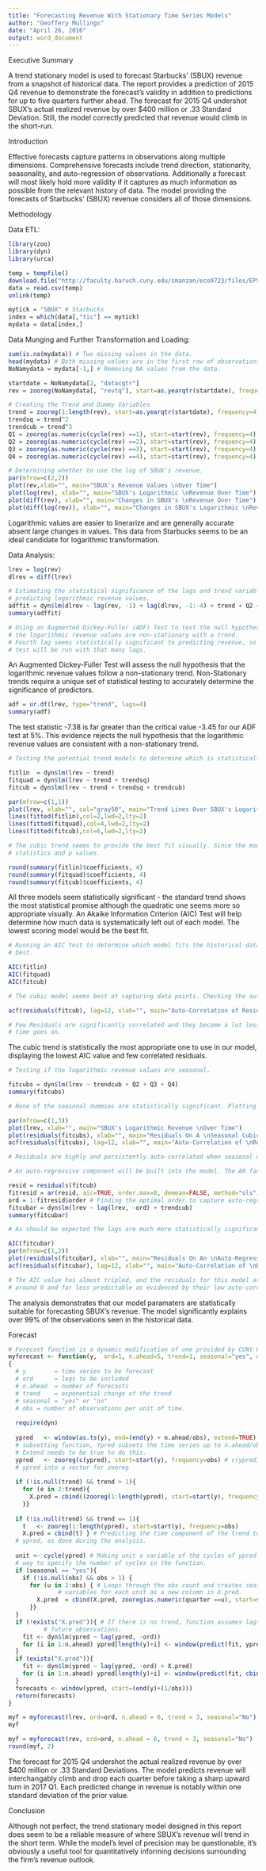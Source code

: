 ```yaml
---
title: "Forecasting Revenue With Stationary Time Series Models"
author: "Geoffery Mullings"
date: "April 26, 2016"
output: word_document
---
```

Executive Summary

A trend stationary model is used to forecast Starbucks' (SBUX) revenue from a snapshot of historical data. The report provides a prediction of 2015 Q4 revenue to demonstrate the forecast's validity in addition to predictions for up to five quarters further ahead. The forecast for 2015 Q4 undershot SBUX's actual realized revenue by over $400 million or .33 Standard Deviation. Still, the model correctly predicted that revenue would climb in the short-run.

Introduction

Effective forecasts capture patterns in observations along multiple dimensions. Comprehensive forecasts include trend direction, stationarity, seasonality, and auto-regression of observations. Additionally a forecast will most likely hold more validity if it captures as much information as possible from the relevant history of data. The model providing the forecasts of Starbucks' (SBUX) revenue considers all of those dimensions.

Methodology

Data ETL:
```r
library(zoo)
library(dyn)
library(urca)

temp = tempfile()
download.file("http://faculty.baruch.cuny.edu/smanzan/eco9723/files/EPS_REV_FALL2015.csv",temp)
data = read.csv(temp)
unlink(temp)

mytick = "SBUX" # Starbucks
index = which(data[,"tic"] == mytick)
mydata = data[index,]
```

Data Munging and Further Transformation and Loading:
```r
sum(is.na(mydata)) # Two missing values in the data.
head(mydata) # Both missing values are in the first row of observations.
NoNamydata = mydata[-1,] # Removing NA values from the data.

startdate = NoNamydata[2, "datacqtr"]
rev = zooreg(NoNamydata[, "revtq"], start=as.yearqtr(startdate), frequency=4) # Rev is the quarterly revenue value for Starbucks.

# Creating the Trend and Dummy Variables
trend = zooreg(1:length(rev), start=as.yearqtr(startdate), frequency=4)
trendsq = trend^2
trendcub = trend^3
Q1 = zooreg(as.numeric(cycle(rev) ==1), start=start(rev), frequency=4)
Q2 = zooreg(as.numeric(cycle(rev) ==2), start=start(rev), frequency=4)
Q3 = zooreg(as.numeric(cycle(rev) ==3), start=start(rev), frequency=4)
Q4 = zooreg(as.numeric(cycle(rev) ==4), start=start(rev), frequency=4)

# Determining whether to use the log of SBUX's revenue. 
par(mfrow=c(2,2))
plot(rev,xlab="", main="SBUX's Revenue Values \nOver Time")
plot(log(rev), xlab="", main="SBUX's Logarithmic \nRevenue Over Time")
plot(diff(rev), xlab="", main="Changes in SBUX's \nRevenue Over Time")
plot(diff(log(rev)), xlab="", main="Changes in SBUX's Logarithmic \nRevenue Over Time")
```

Logarithmic values are easier to linerarize and are generally accurate absent large changes in values. This data from Starbucks seems to be an ideal candidate for logarithmic transformation.

Data Analysis:
```r
lrev = log(rev)
dlrev = diff(lrev)

# Estimating the statistical significance of the lags and trend variables to 
# predicting logarithmic revenue values. 
adffit = dyn$lm(dlrev ~ lag(rev, -1) + lag(dlrev, -1:-4) + trend + Q2 + Q3 + Q4)
summary(adffit)

# Using an Augmented Dickey-Fuller (ADF) Test to test the null hypothesis that 
# the logarithmic revenue values are non-stationary with a trend.
# Fourth lag seems statistically significant to predicting revenue, so the ADF 
# test will be run with that many lags.
```

An Augmented Dickey-Fuller Test will assess the null hypothesis that the logarithmic revenue values follow a non-stationary trend. Non-Stationary trends require a unique set of statistical testing to accurately determine the significance of predictors. 

```r
adf = ur.df(lrev, type="trend", lags=4)
summary(adf)
```

The test statistic -7.38 is far greater than the critical value -3.45 for our ADF test at 5%. This evidence rejects the null hypothesis that the logarithmic revenue values are consistent with a non-stationary trend.

```r
# Testing the potential trend models to determine which is statistically the # most appropriate to include in this model.

fitlin  = dyn$lm(lrev ~ trend)
fitquad = dyn$lm(lrev ~ trend + trendsq)
fitcub = dyn$lm(lrev ~ trend + trendsq + trendcub)

par(mfrow=c(1,1))
plot(lrev, xlab="", col="gray50", main="Trend Lines Over SBUX's Logarithmic Revenue \nOver Time")
lines(fitted(fitlin),col=2,lwd=2,lty=2)
lines(fitted(fitquad),col=4,lwd=2,lty=2)
lines(fitted(fitcub),col=6,lwd=2,lty=2)

# The cubic trend seems to provide the best fit visually. Since the model is # stationary, we can safely assess the signifcance of the fit using t-test 
# statistics and p values.

round(summary(fitlin)$coefficients, 4)
round(summary(fitquad)$coefficients, 4)
round(summary(fitcub)$coefficients, 4)
```

All three models seem statistically significant - the standard trend shows the most statistical promise although the quadratic one seems more so appropriate visually. An Akaike Information Criterion (AIC) Test will help determine how much data is systematically left out of each model. The lowest scoring model would be the best fit.

```r
# Running an AIC test to determine which model fits the historical data the 
# best.

AIC(fitlin)
AIC(fitquad)
AIC(fitcub)

# The cubic model seems best at capturing data points. Checking the autocorrelation of residuals for the cubed trend.

acf(residuals(fitcub), lag=12, xlab="", main="Auto-Correlation of Residuals On A Cubic Trend")

# Few Residuals are significantly correlated and they become a lot less so as 
# time goes on.
```

The cubic trend is statistically the most appropriate one to use in our model, displaying the lowest AIC value and few correlated residuals. 

```r

# Testing if the logarithmic revenue values are seasonal.

fitcubs = dyn$lm(lrev ~ trendcub + Q2 + Q3 + Q4)
summary(fitcubs)

# None of the seasonal dummies are statistically significant. Plotting out the residuals and a reference diagram.

par(mfrow=c(1,3))
plot(lrev, xlab="", main="SBUX's Logarithmic Revenue \nOver Time")
plot(residuals(fitcubs), xlab="", main="Residuals On A \nSeasonal Cubic Trend")
acf(residuals(fitcubs), lag=12, xlab="", main="Auto-Correlation of \nResiduals On A Seasonal \nCubic Trend")

# Residuals are highly and persistently auto-correlated when seasonal dummies are included. The data is not seasonal.

# An auto-regressive component will be built into the model. The AR factor ideally will # capture many of the residuals left over by the selected trend.

resid = residuals(fitcub)
fitresid = ar(resid, aic=TRUE, order.max=8, demean=FALSE, method="ols")
ord = 1:fitresid$order # Finding the optimal order to capture auto-regression.
fitcubar = dyn$lm(lrev ~ lag(lrev, -ord) + trendcub)
summary(fitcubar)

# As should be expected the lags are much more statistically significant than the cubic trend.

AIC(fitcubar)
par(mfrow=c(1,2))
plot(residuals(fitcubar), xlab="", main="Residuals On An \nAuto-Regressed Cubic \nTrend")
acf(residuals(fitcubar), lag=12, xlab="", main="Auto-Correlation of \nResiduals On An \nAuto-Regressed Cubic \nTrend")

# The AIC value has almost tripled, and the residuals for this model are more tightly 
# around 0 and far less predictable as evidenced by their low auto-correlations.
```

The analysis demonstrates that our model paramaters are statistically suitable for forecasting SBUX's revenue. The model significantly explains over 99% of the observations seen in the historical data.

Forecast

```r
# Forecast function is a dynamic modification of one provided by CUNY Professor Sebastiano Manzan.
myforecast <- function(y,  ord=1, n.ahead=5, trend=1, seasonal="yes", obs=4)
{
  # y        = time series to be forecast
  # ord      = lags to be included
  # n.ahead  = number of forecasts
  # trend    = exponential change of the trend
  # seasonal = "yes" or "no"
  # obs = number of observations per unit of time.
  
  require(dyn)
  
  ypred   <- window(as.ts(y), end=(end(y) + n.ahead/obs), extend=TRUE) # Window is a 
  # subsetting function, Ypred subsets the time series up to n.ahead/obs observations. 
  # Extend needs to be true to do this.
  ypred   <- zooreg(c(ypred), start=start(y), frequency=obs) # c(ypred) used to turn 
  # ypred into a vector for zooreg
  
  if (!is.null(trend) && trend > 1){
    for (e in 2:trend){
      X.pred = cbind((zooreg(1:length(ypred), start=start(y), frequency=obs))^e)
    }}
  
  if (!is.null(trend) && trend == 1){
    t   <- zooreg(1:length(ypred), start=start(y), frequency=obs)
    X.pred = cbind(t) } # Predicting the time component of the trend to the distance of 
  # ypred, as done during the analysis. 
  
  unit <- cycle(ypred) # Making unit a variable of the cycles of ypred. Should have a 
  # way to specify the number of cycles in the function.
  if (seasonal == "yes"){
    if (!is.null(obs) && obs > 1) {
      for (u in 2:obs) { # Loops through the obs count and creates seasonal dummy 
              # variables for each unit as a new column in X.pred.
        X.pred  = cbind(X.pred, zooreg(as.numeric(quarter ==u), start=start(y), frequency=obs))
      }}
  }
  if (!exists("X.pred")){ # If there is no trend, function assumes lags will predict 
          # future observations.
    fit <- dyn$lm(ypred ~ lag(ypred, -ord)) 
    for (i in 1:n.ahead) ypred[length(y)+i] <- window(predict(fit, ypred), start=end(y)+i/obs, end=end(y)+i/obs)
  }
  if (exists("X.pred")){
    fit <- dyn$lm(ypred ~ lag(ypred, -ord) + X.pred)
    for (i in 1:n.ahead) ypred[length(y)+i] <- window(predict(fit, cbind(ypred,X.pred)), start=end(y)+i/obs, end=end(y)+i/obs)
  }  
  forecasts <- window(ypred, start=(end(y)+(1/obs)))  
  return(forecasts)
}
```

```r
myf = myforecast(lrev, ord=ord, n.ahead = 6, trend = 3, seasonal="No")
myf

myf = myforecast(rev, ord=ord, n.ahead = 6, trend = 3, seasonal="No")
round(myf, 2)
```

The forecast for 2015 Q4 undershot the actual realized revenue by over $400 million or .33 Standard Deviations. The model predicts revenue will interchangably climb and drop each quarter before taking a sharp upward turn in 2017 Q1. Each predicted change in revenue is notably within one standard deviation of the prior value.

Conclusion

Although not perfect, the trend stationary model designed in this report does seem to be a reliable measure of where SBUX's revenue will trend in the short term. While the model's level of precision may be questionable, it's obviously a useful tool for quantitatively informing decisions surrounding the firm's revenue outlook.